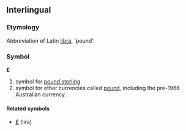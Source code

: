==Interlingual==
===Etymology===
Abbreviation of Latin [[libra]], 'pound'.

===Symbol===
'''£'''

#symbol for [[pound sterling]]
#symbol for other currencies called [[pound]], including the pre-1966 Australian currency.

====Related symbols====
*[[₤]] (lira)